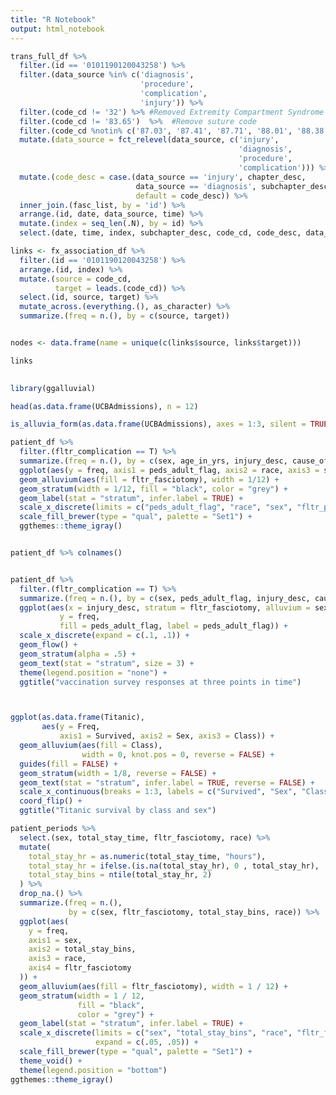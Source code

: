 ```yaml
---
title: "R Notebook"
output: html_notebook
---
```



```r
trans_full_df %>% 
  filter.(id == '0101190120043258') %>% 
  filter.(data_source %in% c('diagnosis',
                             'procedure',
                             'complication', 
                             'injury')) %>%
  filter.(code_cd != '32') %>% #Removed Extremity Compartment Syndrome Complication
  filter.(code_cd != '83.65')  %>%  #Remove suture code
  filter.(code_cd %notin% c('87.03', '87.41', '87.71', '88.01', '88.38'))  %>%  #Removal of CAT Scans
  mutate.(data_source = fct_relevel(data_source, c('injury', 
                                                   'diagnosis',
                                                   'procedure',
                                                   'complication'))) %>%
  mutate.(code_desc = case.(data_source == 'injury', chapter_desc, 
                            data_source == 'diagnosis', subchapter_desc, 
                            default = code_desc)) %>% 
  inner_join.(fasc_list, by = 'id') %>%
  arrange.(id, date, data_source, time) %>%
  mutate.(index = seq_len(.N), by = id) %>% 
  select.(date, time, index, subchapter_desc, code_cd, code_desc, data_source)

links <- fx_association_df %>% 
  filter.(id == '0101190120043258') %>% 
  arrange.(id, index) %>% 
  mutate.(source = code_cd, 
          target = leads.(code_cd)) %>% 
  select.(id, source, target) %>% 
  mutate_across.(everything.(), as_character) %>% 
  summarize.(freq = n.(), by = c(source, target))


nodes <- data.frame(name = unique(c(links$source, links$target)))

links  
  

```

```r

library(ggalluvial)

head(as.data.frame(UCBAdmissions), n = 12)

is_alluvia_form(as.data.frame(UCBAdmissions), axes = 1:3, silent = TRUE)

patient_df %>% 
  filter.(fltr_complication == T) %>% 
  summarize.(freq = n.(), by = c(sex, age_in_yrs, injury_desc, cause_of_injury_e_code, race, fltr_fasciotomy)) %>%  #, injury_desc, fltr_complication, fltr_diagnosis, fltr_procedure, fltr_fasciotomy)) %>% 
  ggplot(aes(y = freq, axis1 = peds_adult_flag, axis2 = race, axis3 = sex, axis4 = fltr_procedure)) +
  geom_alluvium(aes(fill = fltr_fasciotomy), width = 1/12) +
  geom_stratum(width = 1/12, fill = "black", color = "grey") +
  geom_label(stat = "stratum", infer.label = TRUE) +
  scale_x_discrete(limits = c("peds_adult_flag", "race", "sex", "fltr_procedure"), expand = c(.05, .05)) +
  scale_fill_brewer(type = "qual", palette = "Set1") +
  ggthemes::theme_igray()


patient_df %>% colnames()


patient_df %>% 
  filter.(fltr_complication == T) %>% 
  summarize.(freq = n.(), by = c(sex, peds_adult_flag, injury_desc, cause_of_injury_e_code, race, fltr_fasciotomy)) %>% 
  ggplot(aes(x = injury_desc, stratum = fltr_fasciotomy, alluvium = sex,
           y = freq,
           fill = peds_adult_flag, label = peds_adult_flag)) +
  scale_x_discrete(expand = c(.1, .1)) +
  geom_flow() +
  geom_stratum(alpha = .5) +
  geom_text(stat = "stratum", size = 3) +
  theme(legend.position = "none") +
  ggtitle("vaccination survey responses at three points in time")




```


```r
ggplot(as.data.frame(Titanic),
       aes(y = Freq,
           axis1 = Survived, axis2 = Sex, axis3 = Class)) +
  geom_alluvium(aes(fill = Class),
                width = 0, knot.pos = 0, reverse = FALSE) +
  guides(fill = FALSE) +
  geom_stratum(width = 1/8, reverse = FALSE) +
  geom_text(stat = "stratum", infer.label = TRUE, reverse = FALSE) +
  scale_x_continuous(breaks = 1:3, labels = c("Survived", "Sex", "Class")) +
  coord_flip() +
  ggtitle("Titanic survival by class and sex")
```




```r
patient_periods %>%
  select.(sex, total_stay_time, fltr_fasciotomy, race) %>%
  mutate(
    total_stay_hr = as.numeric(total_stay_time, "hours"),
    total_stay_hr = ifelse.(is.na(total_stay_hr), 0 , total_stay_hr), 
    total_stay_bins = ntile(total_stay_hr, 2)
  ) %>%
  drop_na.() %>%
  summarize.(freq = n.(),
             by = c(sex, fltr_fasciotomy, total_stay_bins, race)) %>%  #, injury_desc, fltr_complication, fltr_diagnosis, fltr_procedure, fltr_fasciotomy)) %>%
  ggplot(aes(
    y = freq,
    axis1 = sex,
    axis2 = total_stay_bins,
    axis3 = race, 
    axis4 = fltr_fasciotomy
  )) +
  geom_alluvium(aes(fill = fltr_fasciotomy), width = 1 / 12) +
  geom_stratum(width = 1 / 12,
               fill = "black",
               color = "grey") +
  geom_label(stat = "stratum", infer.label = TRUE) +
  scale_x_discrete(limits = c("sex", "total_stay_bins", "race", "fltr_fasciotomy"),
                   expand = c(.05, .05)) +
  scale_fill_brewer(type = "qual", palette = "Set1") +
  theme_void() +
  theme(legend.position = "bottom")
ggthemes::theme_igray()
```


